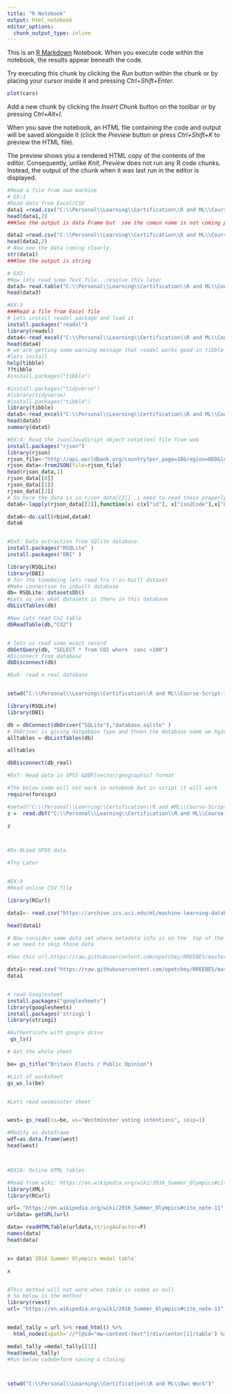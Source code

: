 ```yaml
---
title: "R Notebook"
output: html_notebook
editor_options: 
  chunk_output_type: inline
---
```


This is an [R Markdown](http://rmarkdown.rstudio.com) Notebook. When you execute code within the notebook, the results appear beneath the code. 

Try executing this chunk by clicking the *Run* button within the chunk or by placing your cursor inside it and pressing *Ctrl+Shift+Enter*. 

```r
plot(cars)
```

Add a new chunk by clicking the *Insert Chunk* button on the toolbar or by pressing *Ctrl+Alt+I*.

When you save the notebook, an HTML file containing the code and output will be saved alongside it (click the *Preview* button or press *Ctrl+Shift+K* to preview the HTML file).

The preview shows you a rendered HTML copy of the contents of the editor. Consequently, unlike *Knit*, *Preview* does not run any R code chunks. Instead, the output of the chunk when it was last run in the editor is displayed.
```r

#Read a file from own machine
# EX:1
#Read data from Excel/CSV
data1 =read.csv("C:\\Personal\\Learning\\Certification\\R and ML\\Course-Script-1\\Course_Script_1\\section2\\winequality-red.csv", header = T) #display first two data
head(data1,2)   
###See the output is data Frame but  see the comun name is not coming properly.

data2 =read.csv("C:\\Personal\\Learning\\Certification\\R and ML\\Course-Script-1\\Course_Script_1\\section2\\winequality-red.csv", header = T,sep=";") #display first two data
head(data2,2)   
# Now see the data coming clearly.
str(data1)
###See the output is string

# EX2:
#Now lets read some Text file...resolve this later
data3= read.table("C:\\Personal\\Learning\\Certification\\R and ML\\Course-Script-1\\Course_Script_1\\section2\\text-doc.txt")
head(data3)

#EX:3
###Read a file from Excel file
# Lets install readxl package and load it
install.packages("readxl")
library(readxl)
data4<-read_excel("C:\\Personal\\Learning\\Certification\\R and ML\\Course-Script-1\\Course_Script_1\\section2\\boston1.xls")
head(data4)
# we are getting some warning message that readxl works good in tibble package.
#lets install
help(tibble)
??tibble
#install.packages("tibble")

#install.packages("tidyverse")
#library(tidyverse)
#install.packages("tibble")
library(tibble)
data5<-read_excel("C:\\Personal\\Learning\\Certification\\R and ML\\Course-Script-1\\Course_Script_1\\section2\\boston1.xls")
head(data5)
summary(data5)

#EX:4: Read the Json[JavaScript object notation] file from web
install.packages("rjson")
library(rjson)
rjson_file<-"http://api.worldbank.org/country?per_page=10&region=OED&lendingtype=LNX&format=json"
rjson_data<-fromJSON(file=rjson_file)
head(rjson_data,1)
rjson_data[[0]]
rjson_data[[1]]
rjson_data[[2]]
# So here the data is in rjson_data[[2]]..i need to read these properly
data6<-lapply(rjson_data[[2]],function(x) c(x["id"], x["iso2Code"],x["name"],x["incomeLevel"]))

data6<-do.call(rbind,data6)
data6


#Ex5: Data extraction from SQlite database.
install.packages("RSQLite" )
install.packages("DBI" )

library(RSQLite)
library(DBI)
# for the timebeing lets read fro r-in-built dataset
#Make connection to inbuilt database
db= RSQLite::datasetsDb()
#Lets us see what datasets is there in this database
dbListTables(db)

#Now lets read Co2 table
dbReadTable(db,"CO2")


# lets us read some exact record
dbGetQuery(db, "SELECT * from CO2 where  conc <100")
#Diconnect from database
dbDisconnect(db)

#Ex6: read a real database


setwd("C:\\Personal\\Learning\\Certification\\R and ML\\Course-Script-1\\Course_Script_1\\section2\\ipl\\database.sqlite" )

library(RSQLite)
library(DBI)

db = dbConnect(dbDriver("SQLite"),"database.sqlite" ) 
# DbDriver is giving datgabase type and thnen the database name we hgave in #above command
alltables = dbListTables(db)

alltables

dbDisconnect(db_real)

#Ex7: Read data in SPSS &DBF[vector/geographic] format

#The below code will not work in notebook but in script it will work
require(foreign)

#setwd("C:\\Personal\\Learning\\Certification\\R and #ML\\Course-Script-1\\Course_Script_1\\section2\\P_malaysia" )
z =  read.dbf("C:\\Personal\\Learning\\Certification\\R and ML\\Course-Script-1\\Course_Script_1\\section2\\P_malaysia\\P_malaysia.dbf",as.is=F)

z



#Ex:8Load SPSS data.

#Try Later


#EX:9
#Read online CSV file

library(RCurl)

data1<- read.csv("https://archive.ics.uci.edu/ml/machine-learning-databases/adult/adult.data")

head(data1)

# Now consider some data set where metadata info is on the  top of the datga
# we need to skip those data

#See this url.https://raw.githubusercontent.com/opetchey/RREEBES/master/Beninca_etal_2008_Nature/data/nutrients_original.csv

data1<-read.csv("https://raw.githubusercontent.com/opetchey/RREEBES/master/Beninca_etal_2008_Nature/data/nutrients_original.csv",skip=7,header = T)
data1


# read Googlesheet
install.packages("googlesheets")
library(googlesheets)
install.packages('stringi')
library(stringi)

#Authenticate with google drive
 gs_ls()

# Get the whole sheet

be= gs_title("Britain Elects / Public Opinion")

#List of worksheet
gs_ws_ls(be)


#Lets read wesminster sheet


west= gs_read(ss=be, ws="Westminster voting intentions", skip=1)

#Modify as dataframe
wdf=as.data.frame(west)
head(west)



#EX10: Online HTML tables

#Read from wiki: https://en.wikipedia.org/wiki/2016_Summer_Olympics#cite_note-11
library(XML)
library(RCurl)

url= "https://en.wikipedia.org/wiki/2016_Summer_Olympics#cite_note-11"
urldata= getURL(url)

data= readHTMLTable(urldata,stringAsFactor=F)
names(data)
head(data)


x= data$`2016 Summer Olympics medal table`

x


#This method will not work when table is coded as null
# So below is the method
library(rvest)
url= "https://en.wikipedia.org/wiki/2016_Summer_Olympics#cite_note-11"


medal_tally = url %>% read_html() %>%
  html_nodes(xpath='//*[@id="mw-content-text"]/div/center[1]/table') %>%      html_table(fill=TRUE)

medal_tally =medal_tally[[1]]
head(medal_tally)
#Run below codebefore saving & closing



setwd("C:\\Personal\\Learning\\Certification\\R and ML\\Own Work")"
```

